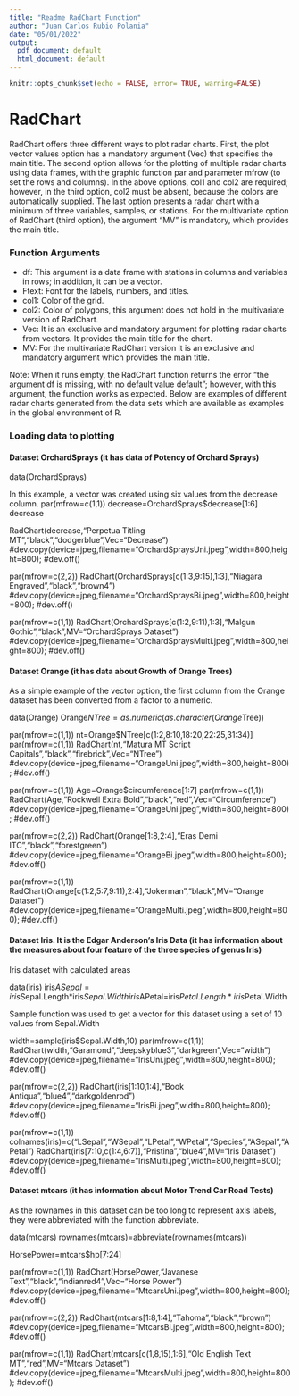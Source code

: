 ---
title: "Readme RadChart Function"
author: "Juan Carlos Rubio Polania"
date: "05/01/2022"
output:
  pdf_document: default
  html_document: default
---

```{r setup, include=FALSE, error=TRUE, warning=FALSE}
knitr::opts_chunk$set(echo = FALSE, error= TRUE, warning=FALSE)
``` 

# RadChart

RadChart offers three different ways to plot radar charts. First, the plot vector values option has a mandatory argument (Vec) that specifies the main title. 
The second option allows for the plotting of multiple radar charts using data frames, with the graphic function par and parameter mfrow (to set the rows and columns). 
In the above options, col1 and col2 are required; however, in the third option, col2 must be absent, because the colors are automatically supplied. 
The last option presents a radar chart with a minimum of three variables, samples, or stations. For the multivariate option of RadChart (third option), the argument “MV” is mandatory, which provides the main title.

### Function Arguments

* df: This argument is a data frame with stations in columns and variables in rows; in addition, it can be a vector.
* Ftext: Font for the labels, numbers, and titles.
* col1: Color of the grid.
* col2: Color of polygons, this argument does not hold in the multivariate version of RadChart.
* Vec: It is an exclusive and mandatory argument for plotting radar charts from vectors. It provides the main title for the chart.
* MV: For the multivariate RadChart version it is an exclusive and mandatory argument which provides the main title.

Note: When it runs empty, the RadChart function returns the error “the argument df is missing, with no default value default”; however, with this argument, the function works as expected.
Below are examples of different radar charts generated from the data sets which are available as examples in the global environment of R.

### Loading data to plotting

#### Dataset OrchardSprays (it has data of Potency of Orchard Sprays)

data(OrchardSprays)

In this example, a vector was created using six values from the decrease column.
par(mfrow=c(1,1))
decrease=OrchardSprays$decrease[1:6]
decrease

RadChart(decrease,"Perpetua Titling MT","black","dodgerblue",Vec="Decrease")
#dev.copy(device=jpeg,filename="OrchardSpraysUni.jpeg",width=800,height=800);
#dev.off()

par(mfrow=c(2,2))
RadChart(OrchardSprays[c(1:3,9:15),1:3],"Niagara Engraved","black","brown4")
#dev.copy(device=jpeg,filename="OrchardSpraysBi.jpeg",width=800,height=800);
#dev.off()

par(mfrow=c(1,1))
RadChart(OrchardSprays[c(1:2,9:11),1:3],"Malgun Gothic","black",MV="OrchardSprays Dataset")
#dev.copy(device=jpeg,filename="OrchardSpraysMulti.jpeg",width=800,height=800);
#dev.off()

#### Dataset Orange (it has data about Growth of Orange Trees)

As a simple example of the vector option, the first column from the Orange dataset has been converted from a factor to a numeric.

data(Orange)
Orange$NTree=as.numeric(as.character(Orange$Tree))

par(mfrow=c(1,1))
nt=Orange$NTree[c(1:2,8:10,18:20,22:25,31:34)]
par(mfrow=c(1,1))
RadChart(nt,"Matura MT Script Capitals","black","firebrick",Vec="NTree")
#dev.copy(device=jpeg,filename="OrangeUni.jpeg",width=800,height=800);
#dev.off()

par(mfrow=c(1,1))
Age=Orange$circumference[1:7]
par(mfrow=c(1,1))
RadChart(Age,"Rockwell Extra Bold","black","red",Vec="Circumference")
#dev.copy(device=jpeg,filename="OrangeUni.jpeg",width=800,height=800);
#dev.off()

par(mfrow=c(2,2))
RadChart(Orange[1:8,2:4],"Eras Demi ITC","black","forestgreen")
#dev.copy(device=jpeg,filename="OrangeBi.jpeg",width=800,height=800);
#dev.off()

par(mfrow=c(1,1))
RadChart(Orange[c(1:2,5:7,9:11),2:4],"Jokerman","black",MV="Orange Dataset")
#dev.copy(device=jpeg,filename="OrangeMulti.jpeg",width=800,height=800);
#dev.off()

#### Dataset Iris. It is the Edgar Anderson's Iris Data (it has information about the measures about four feature of the three species of genus Iris)

Iris dataset with calculated areas

data(iris)
iris$ASepal=iris$Sepal.Length*iris$Sepal.Width
iris$APetal=iris$Petal.Length*iris$Petal.Width

Sample function was used to get a vector for this dataset using a set of 10 values from Sepal.Width

width=sample(iris$Sepal.Width,10)
par(mfrow=c(1,1))
RadChart(width,"Garamond","deepskyblue3","darkgreen",Vec="width")
#dev.copy(device=jpeg,filename="IrisUni.jpeg",width=800,height=800);
#dev.off()

par(mfrow=c(2,2))
RadChart(iris[1:10,1:4],"Book Antiqua","blue4","darkgoldenrod")
#dev.copy(device=jpeg,filename="IrisBi.jpeg",width=800,height=800);
#dev.off()

par(mfrow=c(1,1))
colnames(iris)=c("LSepal","WSepal","LPetal","WPetal","Species","ASepal","APetal")
RadChart(iris[7:10,c(1:4,6:7)],"Pristina","blue4",MV="Iris Dataset")
#dev.copy(device=jpeg,filename="IrisMulti.jpeg",width=800,height=800);
#dev.off()

#### Dataset mtcars (it has information about Motor Trend Car Road Tests)

As the rownames in this dataset can be too long to represent axis labels, they were abbreviated with the function abbreviate.

data(mtcars)
rownames(mtcars)=abbreviate(rownames(mtcars))

HorsePower=mtcars$hp[7:24]

par(mfrow=c(1,1))
RadChart(HorsePower,"Javanese Text","black","indianred4",Vec="Horse Power")
#dev.copy(device=jpeg,filename="MtcarsUni.jpeg",width=800,height=800);
#dev.off()

par(mfrow=c(2,2))
RadChart(mtcars[1:8,1:4],"Tahoma","black","brown")
#dev.copy(device=jpeg,filename="MtcarsBi.jpeg",width=800,height=800);
#dev.off()

par(mfrow=c(1,1))
RadChart(mtcars[c(1,8,15),1:6],"Old English Text MT","red",MV="Mtcars Dataset")
#dev.copy(device=jpeg,filename="MtcarsMulti.jpeg",width=800,height=800);
#dev.off()
